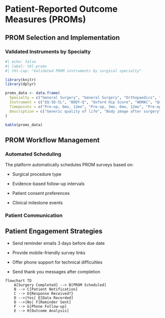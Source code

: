# Patient-Reported Outcome Measures (PROMs) {#sec-proms}

##  {#sec-prom-selection}

## PROM Selection and Implementation

### Validated Instruments by Specialty

```r
#| echo: false
#| label: tbl-proms
#| tbl-cap: "Validated PROM instruments by surgical specialty"

library(knitr)
library(dplyr)

proms_data <- data.frame(
  Specialty = c("General Surgery", "General Surgery", "Orthopaedics", "Orthopaedics", "Anaesthesia"),
  Instrument = c("EQ-5D-5L", "BODY-Q", "Oxford Hip Score", "WOMAC", "QoR-15"),
  Timepoints = c("Pre-op, 6mo, 12mo", "Pre-op, 3mo, 6mo, 12mo", "Pre-op, 6mo, 12mo", "Pre-op, 6mo, 12mo", "24hr, 7d post-op"),
  Description = c("Generic quality of life", "Body image after surgery", "Hip-specific outcomes", "Knee/hip arthritis outcomes", "Quality of recovery")
)

kable(proms_data)
```

## PROM Workflow Management {#sec-prom-workflow}

### Automated Scheduling

The platform automatically schedules PROM surveys based on:

-   Surgical procedure type

-   Evidence-based follow-up intervals

-   Patient consent preferences

-   Clinical milestone events

### Patient Communication

::: callout-tip
## Patient Engagement Strategies

-   Send reminder emails 3 days before due date

-   Provide mobile-friendly survey links

-   Offer phone support for technical difficulties

-   Send thank you messages after completion
:::

```mermaid

flowchart TD
    A[Surgery Completed] --> B[PROM Scheduled]
    B --> C[Patient Notification]
    C --> D{Response Received?}
    D -->|Yes| E[Data Recorded]
    D -->|No| F[Reminder Sent]
    F --> G[Phone Follow-up]
    E --> H[Outcome Analysis]
```
